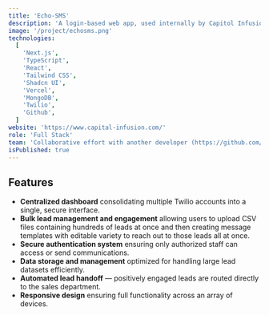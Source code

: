 ```yaml
---
title: 'Echo-SMS'
description: 'A login-based web app, used internally by Capitol Infusion, that unifies multiple Twilio accounts and automates bulk lead messaging. Handles CSV uploads, tracks responses, and flags promising leads for sales follow-up — accelerating Capital Infusion’s client engagement process.'
image: '/project/echosms.png'
technologies:
  [
    'Next.js',
    'TypeScript',
    'React',
    'Tailwind CSS',
    'Shadcn UI',
    'Vercel',
    'MongoDB',
    'Twilio',
    'Github',
  ]
website: 'https://www.capital-infusion.com/'
role: 'Full Stack'
team: 'Collaborative effort with another developer (https://github.com/doubleodenis)'
isPublished: true
---
```


## Features

- **Centralized dashboard** consolidating multiple Twilio accounts into a single, secure interface.
- **Bulk lead management and engagement** allowing users to upload CSV files containing hundreds of leads at once and then creating message templates with editable variety to reach out to those leads all at once.
- **Secure authentication system** ensuring only authorized staff can access or send communications.
- **Data storage and management** optimized for handling large lead datasets efficiently.
- **Automated lead handoff** — positively engaged leads are routed directly to the sales department.
- **Responsive design** ensuring full functionality across an array of devices.
